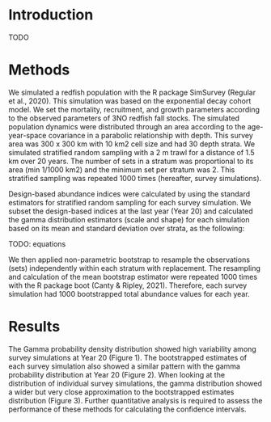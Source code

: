 
# Introduction

TODO

# Methods

We simulated a redfish population with the R package SimSurvey (Regular et al., 2020). This simulation was based on the exponential decay cohort model. We set the mortality, recruitment, and growth parameters according to the observed parameters of 3NO redfish fall stocks. The simulated population dynamics were distributed through an area according to the age-year-space covariance in a parabolic relationship with depth. This survey area was 300 x 300 km with 10 km2 cell size and had 30 depth strata. We simulated stratified random sampling with a 2 m trawl for a distance of 1.5 km over 20 years. The number of sets in a stratum was proportional to its area (min 1/1000 km2) and the minimum set per stratum was 2. This stratified sampling was repeated 1000 times (hereafter, survey simulations).

Design-based abundance indices were calculated by using the standard estimators for stratified random sampling for each survey simulation. We subset the design-based indices at the last year (Year 20) and calculated the gamma distribution estimators (scale and shape) for each simulation based on its mean and standard deviation over strata, as the following:

TODO: equations
<!-- scale=\frac{{(standard\ deviation\ast s a m p l i n g\ unit)}^2}{Total\ abundance\ estimation} -->
<!-- shape=\frac{{Total\ abundance\ estimation}^2}{{(standard\ deviation\ast s a m p l i n g\ unit)}^2} -->

We then applied non-parametric bootstrap to resample the observations (sets) independently within each stratum with replacement. The resampling and calculation of the mean bootstrap estimator were repeated 1000 times with the R package boot (Canty & Ripley, 2021). Therefore, each survey simulation had 1000 bootstrapped total abundance values for each year. 

# Results

The Gamma probability density distribution showed high variability among survey simulations at Year 20 (Figure 1). The bootstrapped estimates of each survey simulation also showed a similar pattern with the gamma probability distribution at Year 20 (Figure 2). When looking at the distribution of individual survey simulations, the gamma distribution showed a wider but very close approximation to the bootstrapped estimates distribution (Figure 3). Further quantitative analysis is required to assess the performance of these methods for calculating the confidence intervals. 

